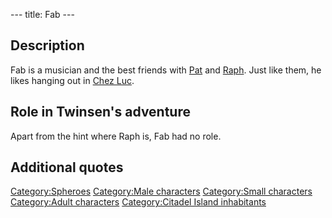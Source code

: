 ---
title: Fab
---

{{Character|
Name=Fab|
Image=BB_FAB.jpg|
Race=[[Sphero]]|
Gender=Male|
Size=Small|
Age=Adult}}

{{Quote|
Quote=Raph? With him and Fab, we put together a killer combo to play some funky rock'n rave!|
Character=Pat}}

==Description==
Fab is a musician and the best friends with [[Pat]] and [[Raph]]. Just like them, he likes hanging out in [[Chez Luc]].

==Role in Twinsen's adventure==
Apart from the hint where Raph is, Fab had no role.

==Additional quotes==
{{Quote|
Quote=He said he wanted to practice a new piece on his guitar. He usually hides out on the cliffs for piece and quiet. But not this long usually.|
Character=Fab}}
{{Quote|
Quote=Thanks for having freed my buddy Raph, kiddo. Without you, his goose was cooked for sure.|
Character=Fab}}
{{Quote|
Quote=These "Esmers" look quite nice, they ask lots of questions though. Everything interests them.|
Character=Fab}}
{{Quote|
Quote=Raph? Ah yeah, he has set up a super combo with his buddies Pat and Fab! But I don't know where he is.|
Character=[[Umbrella thief]]}}

[[Category:Spheroes]]
[[Category:Male characters]]
[[Category:Small characters]]
[[Category:Adult characters]]
[[Category:Citadel Island inhabitants]]